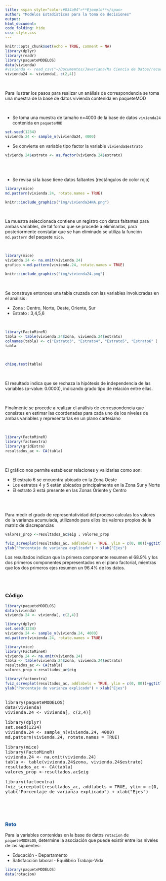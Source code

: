```yaml
---
title: <span style="color:#034a94">**Ejemplo**</span>
author: "Modelos Estadísticos para la toma de decisiones"
output:
html_document:
code_folding: hide
css: style.css
---
```


```r
knitr::opts_chunk$set(echo = TRUE, comment = NA)
library(dplyr)
library(readr)
library(paqueteMODELOS)
data(vivienda)
#vivienda <- read_csv("~/Documentos/Javeriana/Ms Ciencia de Datos/recursos/data/vivienda.csv")
vivienda24 <- vivienda[, c(2,4)]
```

<br/>

Para ilustrar los pasos para realizar un análisis de correspondencia se toma una muestra de la base de datos vivienda contenida en paqueteMOD

<br/>

* Se toma una muestra de tamaño n=4000 de la base de datos `vivienda24` contenida en `paqueteMOD`



```r
set.seed(1234)
vivienda.24 <- sample_n(vivienda24, 4000)
```

* Se convierte en variable tipo factor la variable `vivienda$estrato`

```r
vivienda.24$estrato <- as.factor(vivienda.24$estrato)
```

<br/><br/>

* Se revisa si la base tiene datos faltantes (rectángulos de color rojo)

```r
library(mice)
md.pattern(vivienda.24, rotate.names = TRUE)

```

```r
knitr::include_graphics("img/vivienda24NA.png")
```


<br/>

La muestra seleccionada contiene un registro con datos faltantes para ambas variables, de tal forma que se procede a eliminarlas, para posteriormente constatar que se han eliminado se utiliza la función  `md.pattern` del paquete `mice`.

<br/>

```r
library(mice)
vivienda.24 <- na.omit(vivienda.24)
grafico <-md.pattern(vivienda.24, rotate.names = TRUE)
```


```r
knitr::include_graphics("img/vivienda24.png")
```


<br/>

Se construye entonces una tabla cruzada con las variables involucradas en el análisis : 

* Zona    : Centro, Norte, Oeste, Oriente, Sur
* Estrato : 3,4,5,6

<br/>

```r
library(FactoMineR)
tabla <- table(vivienda.24$zona, vivienda.24$estrato)
colnames(tabla) <- c("Estrato3", "Estrato4", "Estrato5", "Estrato6" )
tabla
```

<br/>


```r
chisq.test(tabla)
```

<br/>

El resultado indica que se rechaza la hipótesis de independencia de las variables (p-value: 0.0000), indicando grado tipo de relación entre ellas.

<br/>

Finalmente se procede a realizar el análisis de correspondencia que consistes en estimar las coordenadas para cada uno de los niveles de ambas variables y representarlas en un plano cartesiano

<br/>

```r
library(FactoMineR)
library(factoextra)
library(gridExtra)
resultados_ac <- CA(tabla)
```

<br/>

El gráfico nos permite establecer relaciones y validarlas como son:

* El estrato 6 se encuentra ubicado en la Zona Oeste
* Los estratos 4 y 5 están ubicados principalmente en la Zona Sur y Norte
* El estrato 3 está presente en las Zonas Oriente y Centro


<br/><br/>

Para medir el grado de representatividad del proceso calculas los valores de la varianza acumulada, utilizando para ellos los valores propios de la matriz de discrepancias


```r
valores_prop <-resultados_ac$eig ; valores_prop

```


```r
fviz_screeplot(resultados_ac, addlabels = TRUE, ylim = c(0, 80))+ggtitle("")+
ylab("Porcentaje de varianza explicado") + xlab("Ejes")
```

Los resultados indican que la primera componente resumen el 68.9% y los dos primeros componentes prepresentados en el plano factorial, mientras que los dos primeros ejes resumen un 96.4% de los datos.


<br/><br/>


### **Código**

```r

library(paqueteMODELOS)
data(vivienda)
vivienda.24 <- vivienda[, c(2,4)]

library(dplyr)
set.seed(1234)
vivienda.24 <- sample_n(vivienda.24, 4000) 
md.pattern(vivienda.24, rotate.names = TRUE)

library(mice)
library(FactoMineR)
vivienda.24 <- na.omit(vivienda.24)
tabla <- table(vivienda.24$zona, vivienda.24$estrato)
resultados_ac <- CA(tabla)
valores_prop <-resultados_ac$eig 

library(factoextra)
fviz_screeplot(resultados_ac, addlabels = TRUE, ylim = c(0, 80))+ggtitle("")+
ylab("Porcentaje de varianza explicado") + xlab("Ejes")
```


<pre>

library(paqueteMODELOS)
data(vivienda)
vivienda.24 <- vivienda[, c(2,4)]

library(dplyr)
set.seed(1234)
vivienda.24 <- sample_n(vivienda.24, 4000) 
md.pattern(vivienda.24, rotate.names = TRUE)

library(mice)
library(FactoMineR)
vivienda.24 <- na.omit(vivienda.24)
tabla <- table(vivienda.24$zona, vivienda.24$estrato)
resultados_ac <- CA(tabla)
valores_prop <-resultados.ac$eig 

library(factoextra)
fviz_screeplot(resultados_ac, addlabels = TRUE, ylim = c(0, 80))+ggtitle("")+
ylab("Porcentaje de varianza explicado") + xlab("Ejes")

</pre>

<br/><br/>

<div class="content-box-yellow">
### <span style="color:#034A94">**Reto**</span> 

Para la variables contenidas en la base de datos `rotacion` de `paqueteMODELOS`, determine la asociación que puede existir entre los niveles de las siguientes:

* Educación - Departamento
* Satisfacción laboral - Equilibrio Trabajo-Vida


```r
library(paqueteMODELOS)
data(rotacion)

```
</div>







